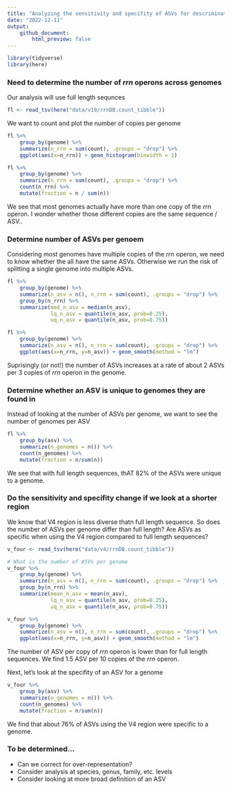 ```yaml
---
title: "Analyzing the sensitivity and specifity of ASVs for descriminating between genomes"
date: "2022-12-11"
output: 
    github_document:
        html_preview: false
---
```


```r
library(tidyverse)
library(here)
```


### Need to determine the number of *rrn* operons across genomes

Our analysis will use full length sequnces

```r
fl <- read_tsv(here("data/v19/rrnDB.count_tibble"))
```

We want to count and plot the number of copies per genome

```r
fl %>% 
    group_by(genome) %>%
    summarize(n_rrn = sum(count), .groups = "drop") %>%
    ggplot(aes(x=n_rrn)) + geom_histogram(binwidth = 1)

fl %>% 
    group_by(genome) %>%
    summarize(n_rrn = sum(count), .groups = "drop") %>%
    count(n_rrn) %>%
    mutate(fraction = n / sum(n))
```

We see that most genomes actually have more than one copy of the *rrn* operon. I wonder whether those different copies are the same sequence / ASV..


### Determine number of ASVs per genoem

Considering most genomes have multiple copies of the *rrn* operon, we need to know whether the all have the same ASVs. Otherwise we run the risk of splitting a single genome into multiple ASVs.

```r
fl %>%
    group_by(genome) %>%
    summarize(n_asv = n(), n_rrn = sum(count), .groups = "drop") %>%
    group_by(n_rrn) %>%
    summarize(med_n_asv = median(n_asv),
              lq_n_asv = quantile(n_asv, prob=0.25),
              uq_n_asv = quantile(n_asv, prob=0.75))

fl %>%
    group_by(genome) %>%
    summarize(n_asv = n(), n_rrn = sum(count), .groups = "drop") %>%
    ggplot(aes(x=n_rrn, y=n_asv)) + geom_smooth(method = "lm")
```

Suprisingly (or not!) the number of ASVs increases at a rate of about 2 ASVs per 3 copies of *rrn* operon in the genome.


### Determine whether an ASV is unique to genomes they are found in

Instead of looking at the number of ASVs per genome, we want to see the number of genomes per ASV

```r
fl %>%
    group_by(asv) %>%
    summarize(n_genomes = n()) %>%
    count(n_genomes) %>%
    mutate(fraction = n/sum(n))
```

We see that with full length sequences, thAT 82% of the ASVs were unique to a genome.


### Do the sensitivity and specifity change if we look at a shorter region

We know that V4 region is less diverse thatn full length sequence. So does the number of ASVs per genome differ than full length? Are ASVs as specific when using the V4 region compared to full length sequences?

```r
v_four <- read_tsv(here("data/v4/rrnDB.count_tibble"))

# What is the number of ASVs per genome
v_four %>%
    group_by(genome) %>%
    summarize(n_asv = n(), n_rrn = sum(count), .groups = "drop") %>%
    group_by(n_rrn) %>%
    summarize(mean_n_asv = mean(n_asv),
              lq_n_asv = quantile(n_asv, prob=0.25),
              uq_n_asv = quantile(n_asv, prob=0.75))

v_four %>%
    group_by(genome) %>%
    summarize(n_asv = n(), n_rrn = sum(count), .groups = "drop") %>%
    ggplot(aes(x=n_rrn, y=n_asv)) + geom_smooth(method = "lm")
```

The number of ASV per copy of *rrn* operon is lower than for full length sequences. We find 1.5 ASV per 10 copies of the *rrn* operon.


Next, let's look at the specifity of an ASV for a genome

```r
v_four %>%
    group_by(asv) %>%
    summarize(n_genomes = n()) %>%
    count(n_genomes) %>%
    mutate(fraction = n/sum(n))
```

We find that about 76% of ASVs using the V4 region were specific to a genome.


### To be determined...
* Can we correct for over-representation?
* Consider analysis at species, genus, family, etc. levels
* Consider looking at more broad definition of an ASV